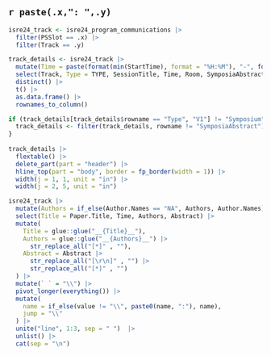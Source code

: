 
## `r paste(.x,": ",.y)`

```r
isre24_track <- isre24_program_communications |>
  filter(PSSlot == .x) |>
  filter(Track == .y)
```

```r

track_details <- isre24_track |> 
  mutate(Time = paste(format(min(StartTime), format = "%H:%M"), "-", format(max(EndTime), format = "%H:%M"))) |> 
  select(Track, Type = TYPE, SessionTitle, Time, Room, SymposiaAbstract) |> 
  distinct() |> 
  t() |> 
  as.data.frame() |> 
  rownames_to_column()

if (track_details[track_details$rowname == "Type", "V1"] != "Symposium") {
  track_details <- filter(track_details, rowname != "SymposiaAbstract")
}
  
track_details |>
  flextable() |> 
  delete_part(part = "header") |> 
  hline_top(part = "body", border = fp_border(width = 1)) |> 
  width(j = 1, 1, unit = "in") |> 
  width(j = 2, 5, unit = "in")
```

```r
isre24_track |>
  mutate(Authors = if_else(Author.Names == "NA", Authors, Author.Names)) |> 
  select(Title = Paper.Title, Time, Authors, Abstract) |>
  mutate(
    Title = glue::glue("__{Title}__"),
    Authors = glue::glue("__{Authors}__") |> 
      str_replace_all("[*]" , ""),
    Abstract = Abstract |> 
      str_replace_all("[\r\n]" , "") |> 
      str_replace_all("[*]" , "")
  ) |> 
  mutate(` ` = "\\") |> 
  pivot_longer(everything()) |> 
  mutate(
    name = if_else(value != "\\", paste0(name, ":"), name),
    jump = "\\"
  ) |> 
  unite("line", 1:3, sep = " ")  |> 
  unlist() |> 
  cat(sep = "\n")
```

\newpage